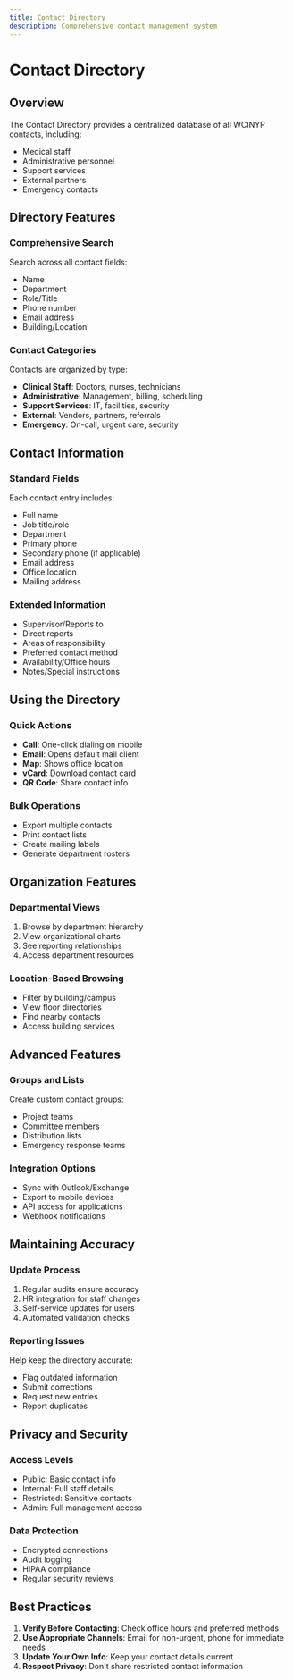 ```yaml
---
title: Contact Directory
description: Comprehensive contact management system
---
```


# Contact Directory

## Overview

The Contact Directory provides a centralized database of all WCINYP contacts, including:

- Medical staff
- Administrative personnel
- Support services
- External partners
- Emergency contacts

## Directory Features

### Comprehensive Search

Search across all contact fields:
- Name
- Department
- Role/Title
- Phone number
- Email address
- Building/Location

### Contact Categories

Contacts are organized by type:

- **Clinical Staff**: Doctors, nurses, technicians
- **Administrative**: Management, billing, scheduling
- **Support Services**: IT, facilities, security
- **External**: Vendors, partners, referrals
- **Emergency**: On-call, urgent care, security

## Contact Information

### Standard Fields

Each contact entry includes:

- Full name
- Job title/role
- Department
- Primary phone
- Secondary phone (if applicable)
- Email address
- Office location
- Mailing address

### Extended Information

- Supervisor/Reports to
- Direct reports
- Areas of responsibility
- Preferred contact method
- Availability/Office hours
- Notes/Special instructions

## Using the Directory

### Quick Actions

- **Call**: One-click dialing on mobile
- **Email**: Opens default mail client
- **Map**: Shows office location
- **vCard**: Download contact card
- **QR Code**: Share contact info

### Bulk Operations

- Export multiple contacts
- Print contact lists
- Create mailing labels
- Generate department rosters

## Organization Features

### Departmental Views

1. Browse by department hierarchy
2. View organizational charts
3. See reporting relationships
4. Access department resources

### Location-Based Browsing

- Filter by building/campus
- View floor directories
- Find nearby contacts
- Access building services

## Advanced Features

### Groups and Lists

Create custom contact groups:

- Project teams
- Committee members
- Distribution lists
- Emergency response teams

### Integration Options

- Sync with Outlook/Exchange
- Export to mobile devices
- API access for applications
- Webhook notifications

## Maintaining Accuracy

### Update Process

1. Regular audits ensure accuracy
2. HR integration for staff changes
3. Self-service updates for users
4. Automated validation checks

### Reporting Issues

Help keep the directory accurate:

- Flag outdated information
- Submit corrections
- Request new entries
- Report duplicates

## Privacy and Security

### Access Levels

- Public: Basic contact info
- Internal: Full staff details
- Restricted: Sensitive contacts
- Admin: Full management access

### Data Protection

- Encrypted connections
- Audit logging
- HIPAA compliance
- Regular security reviews

## Best Practices

1. **Verify Before Contacting**: Check office hours and preferred methods
2. **Use Appropriate Channels**: Email for non-urgent, phone for immediate needs
3. **Update Your Own Info**: Keep your contact details current
4. **Respect Privacy**: Don't share restricted contact information